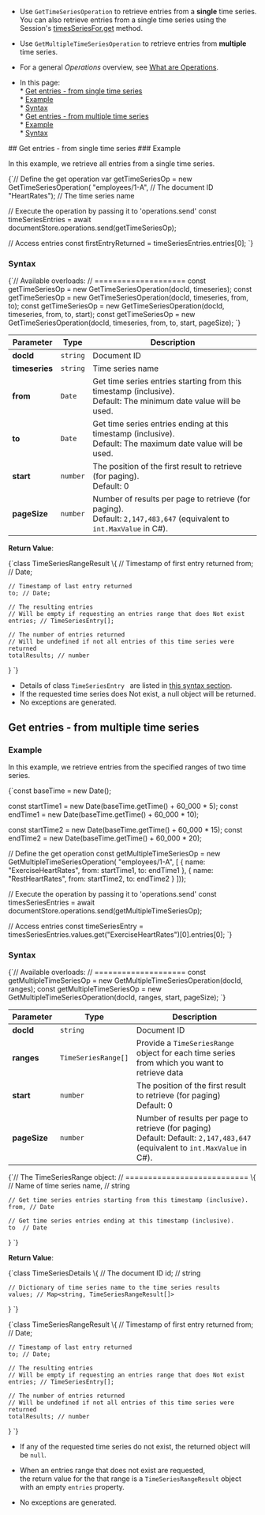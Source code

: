 
<Admonition type="note" title="">

* Use `GetTimeSeriesOperation` to retrieve entries from a **single** time series.  
  You can also retrieve entries from a single time series using the Session's [timesSeriesFor.get](../../../../document-extensions/timeseries/client-api/session/get/get-entries.mdx) method.

* Use `GetMultipleTimeSeriesOperation` to retrieve entries from **multiple** time series.

* For a general _Operations_ overview, see [What are Operations](../../../../client-api/operations/what-are-operations.mdx).

* In this page:  
      * [Get entries - from single time series](../../../../document-extensions/timeseries/client-api/operations/get.mdx#get-entries---from-single-time-series)  
         * [Example](../../../../document-extensions/timeseries/client-api/operations/get.mdx#example)  
         * [Syntax](../../../../document-extensions/timeseries/client-api/operations/get.mdx#syntax)  
      * [Get entries - from multiple time series](../../../../document-extensions/timeseries/client-api/operations/get.mdx#get-entries---from-multiple-time-series)  
         * [Example](../../../../document-extensions/timeseries/client-api/operations/get.mdx#example-1)  
         * [Syntax](../../../../document-extensions/timeseries/client-api/operations/get.mdx#syntax-1)  

</Admonition>
## Get entries - from single time series
### Example

In this example, we retrieve all entries from a single time series.  

<TabItem value="get_1" label="get_1">
<CodeBlock language="js">
{`// Define the get operation
var getTimeSeriesOp = new GetTimeSeriesOperation(
    "employees/1-A",  // The document ID    
    "HeartRates");    // The time series name

// Execute the operation by passing it to 'operations.send'
const timeSeriesEntries = await documentStore.operations.send(getTimeSeriesOp);

// Access entries
const firstEntryReturned = timeSeriesEntries.entries[0];
`}
</CodeBlock>
</TabItem>
### Syntax

<TabItem value="syntax_1" label="syntax_1">
<CodeBlock language="js">
{`// Available overloads:
// ====================
const getTimeSeriesOp = new GetTimeSeriesOperation(docId, timeseries);
const getTimeSeriesOp = new GetTimeSeriesOperation(docId, timeseries, from, to);
const getTimeSeriesOp = new GetTimeSeriesOperation(docId, timeseries, from, to, start);
const getTimeSeriesOp = new GetTimeSeriesOperation(docId, timeseries, from, to, start, pageSize);
`}
</CodeBlock>
</TabItem>

| Parameter             | Type      | Description                                                                                                                                                           |
|-----------------------|-----------|-----------------------------------------------------------------------------------------------------------------------------------------------------------------------|
| **docId**             | `string`  | Document ID                                                                                                                                                           |
| **timeseries**        | `string`  | Time series name                                                                                                                                                      |
| **from**              | `Date`    | Get time series entries starting from this timestamp (inclusive).<br/> Default: The minimum date value will be used.                                                   |
| **to**                | `Date`    | Get time series entries ending at this timestamp (inclusive).<br/> Default: The maximum date value will be used.                                                       |
| **start**             | `number`  | The position of the first result to retrieve (for paging).<br/>Default: 0                                                                                              |
| **pageSize**          | `number`  | Number of results per page to retrieve (for paging).<br/>Default: `2,147,483,647` (equivalent to  `int.MaxValue` in C#).                                                                             |

**Return Value**: 

<TabItem value="syntax_2" label="syntax_2">
<CodeBlock language="js">
{`class TimeSeriesRangeResult \{
    // Timestamp of first entry returned
    from; // Date;

    // Timestamp of last entry returned
    to; // Date;

    // The resulting entries
    // Will be empty if requesting an entries range that does Not exist
    entries; // TimeSeriesEntry[];
    
    // The number of entries returned
    // Will be undefined if not all entries of this time series were returned
    totalResults; // number
\}
`}
</CodeBlock>
</TabItem>

<Admonition type="info" title="">

* Details of class `TimeSeriesEntry ` are listed in [this syntax section](../../../../document-extensions/timeseries/client-api/session/get/get-entries.mdx#syntax).
* If the requested time series does Not exist, a null object will be returned.
* No exceptions are generated.

</Admonition>



## Get entries - from multiple time series
### Example

In this example, we retrieve entries from the specified ranges of two time series.

<TabItem value="get_2" label="get_2">
<CodeBlock language="js">
{`const baseTime = new Date();

const startTime1 = new Date(baseTime.getTime() + 60_000 * 5);
const endTime1 = new Date(baseTime.getTime() + 60_000 * 10);

const startTime2 = new Date(baseTime.getTime() + 60_000 * 15);
const endTime2 = new Date(baseTime.getTime() + 60_000 * 20);

// Define the get operation
const getMultipleTimeSeriesOp = new GetMultipleTimeSeriesOperation(
    "employees/1-A",
    [
        \{
            name: "ExerciseHeartRates",
            from: startTime1,
            to: endTime1
        \},
        \{
            name: "RestHeartRates",
            from: startTime2,
            to: endTime2
        \}
    ]));

// Execute the operation by passing it to 'operations.send'
const timesSeriesEntries = await documentStore.operations.send(getMultipleTimeSeriesOp);

// Access entries
const timeSeriesEntry = timesSeriesEntries.values.get("ExerciseHeartRates")[0].entries[0];
`}
</CodeBlock>
</TabItem>
### Syntax

<TabItem value="syntax_3" label="syntax_3">
<CodeBlock language="js">
{`// Available overloads:
// ====================
const getMultipleTimeSeriesOp = new GetMultipleTimeSeriesOperation(docId, ranges);
const getMultipleTimeSeriesOp = new GetMultipleTimeSeriesOperation(docId, ranges, start, pageSize);
`}
</CodeBlock>
</TabItem>

| Parameter             | Type                | Description                                                                                                                     |
|-----------------------|---------------------|---------------------------------------------------------------------------------------------------------------------------------|
| **docId**             | `string`            | Document ID                                                                                                                     |
| **ranges**            | `TimeSeriesRange[]` | Provide a `TimeSeriesRange` object for each time series from which you want to retrieve data                                    |
| **start**             | `number`            | The position of the first result to retrieve (for paging)<br/>Default: 0                                                         |
| **pageSize**          | `number`            | Number of results per page to retrieve (for paging)<br/>Default: Default: `2,147,483,647` (equivalent to  `int.MaxValue` in C#). |
 
<TabItem value="syntax_4" label="syntax_4">
<CodeBlock language="js">
{`// The TimeSeriesRange object:
// ===========================
\{
    // Name of time series
    name, // string
    
    // Get time series entries starting from this timestamp (inclusive).    
    from, // Date

    // Get time series entries ending at this timestamp (inclusive).
    to  // Date
\}
`}
</CodeBlock>
</TabItem>

**Return Value**:

<TabItem value="syntax_5" label="syntax_5">
<CodeBlock language="js">
{`class TimeSeriesDetails \{
    // The document ID
    id; // string
    
    // Dictionary of time series name to the time series results 
    values; // Map<string, TimeSeriesRangeResult[]>
\}
`}
</CodeBlock>
</TabItem>

<TabItem value="syntax_2" label="syntax_2">
<CodeBlock language="js">
{`class TimeSeriesRangeResult \{
    // Timestamp of first entry returned
    from; // Date;

    // Timestamp of last entry returned
    to; // Date;

    // The resulting entries
    // Will be empty if requesting an entries range that does Not exist
    entries; // TimeSeriesEntry[];
    
    // The number of entries returned
    // Will be undefined if not all entries of this time series were returned
    totalResults; // number
\}
`}
</CodeBlock>
</TabItem>

* If any of the requested time series do not exist, the returned object will be `null`.

* When an entries range that does not exist are requested,  
  the return value for the that range is a `TimeSeriesRangeResult` object with an empty `entries` property.

* No exceptions are generated.




